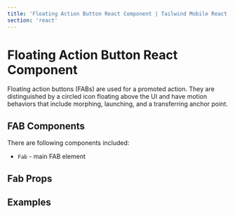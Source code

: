 ```yaml
---
title: 'Floating Action Button React Component | Tailwind Mobile React'
section: 'react'
---
```



# Floating Action Button React Component

Floating action buttons (FABs) are used for a promoted action. They are distinguished by a circled icon floating above the UI and have motion behaviors that include morphing, launching, and a transferring anchor point.

## FAB Components

There are following components included:

- `Fab` - main FAB element

## Fab Props

<FabProps />

## Examples

<FabExample />
